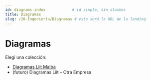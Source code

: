 ```yaml
---
id: diagrams-index            # id simple, sin slashes
title: Diagramas
slug: /20-Ingeniería/Diagramas # esta será la URL de la landing
---
```


# Diagramas

Elegí una colección:

- [Diagramas Liit Malba](./Diagramas_Liit_Malba)
- (futuro) Diagramas Liit – Otra Empresa
